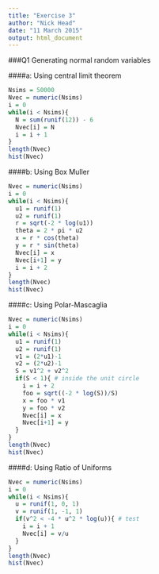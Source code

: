 ```yaml
---
title: "Exercise 3"
author: "Nick Head"
date: "11 March 2015"
output: html_document
---
```


###Q1 Generating normal random variables

####a: Using central limit theorem
```r
Nsims = 50000
Nvec = numeric(Nsims)
i = 0
while(i < Nsims){
  N = sum(runif(12)) - 6
  Nvec[i] = N
  i = i + 1
}
length(Nvec)
hist(Nvec)
```

####b: Using Box Muller

```r
Nvec = numeric(Nsims)
i = 0
while(i < Nsims){
  u1 = runif(1)
  u2 = runif(1)
  r = sqrt(-2 * log(u1))
  theta = 2 * pi * u2
  x = r * cos(theta)
  y = r * sin(theta)
  Nvec[i] = x
  Nvec[i+1] = y
  i = i + 2
}
length(Nvec)
hist(Nvec)
```

####c: Using Polar-Mascaglia
```r
Nvec = numeric(Nsims)
i = 0
while(i < Nsims){
  u1 = runif(1)
  u2 = runif(1)
  v1 = (2*u1)-1
  v2 = (2*u2)-1
  S = v1^2 + v2^2
  if(S < 1){ # inside the unit circle
    i = i + 2
    foo = sqrt((-2 * log(S))/S)
    x = foo * v1
    y = foo * v2
    Nvec[i] = x
    Nvec[i+1] = y
  }
}
length(Nvec)
hist(Nvec)
```

####d: Using Ratio of Uniforms

```r
Nvec = numeric(Nsims)
i = 0
while(i < Nsims){
  u = runif(1, 0, 1)
  v = runif(1, -1, 1)
  if(v^2 < -4 * u^2 * log(u)){ # test
    i = i + 1
    Nvec[i] = v/u
  }
}
length(Nvec)
hist(Nvec)
```


